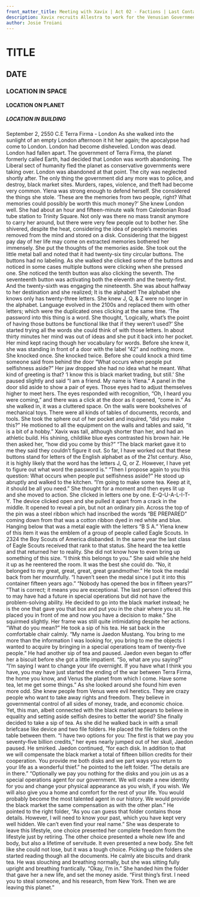 ```yaml
---
front_matter_title: Meeting with Xavix | Act 02 - Factions | Last Contact
description: Xavix recruits Allestra to work for the Venusian Government.
author: Josie Troiani
---
```

# TITLE

## DATE

### LOCATION IN SPACE

#### LOCATION ON PLANET

##### LOCATION IN BUILDING

September 2, 2550 C.E
Terra Firma - London
As she walked into the sunlight of an empty London afternoon it hit her again; the apocalypse had come to London. London had become disheveled. London was dead. London had fallen apart. The government of Terra Firma, the planet formerly called Earth, had decided that London was worth abandoning. The Liberal sect of humanity fled the planet as conservative governments were taking over. London was abandoned at that point. The city was neglected shortly after. The only thing the government did any more was to police, and destroy, black market sites. Murders, rapes, violence, and theft had become very common. Ylena was strong enough to defend herself.
She considered the things she stole. ‘These are the memories from two people, right? What memories could possibly be worth this much money?’ She knew London well. She had about an hour and fifteen-minute walk from Caledonian Road tube station to Trinity Square. Not only was there no mass transit anymore to carry her around, but there were very few people out to bother her. She shivered, despite the heat, considering the idea of people’s memories removed from the mind and stored on a disk. Considering that the biggest pay day of her life may come on extracted memories bothered her immensely. She put the thoughts of the memories aside.
She took out the little metal ball and noted that it had twenty-six tiny circular buttons. The buttons had no labeling. As she walked she clicked some of the buttons and noticed in some cases multiple buttons were clicking when she pressed one. She noticed the tenth button was also clicking the seventh. The seventeenth button was activating both the eleventh and the twenty-first. And the twenty-sixth was engaging the nineteenth.
She was about halfway to her destination and she realized; It is the alphabet! The alphabet she knows only has twenty-three letters. She knew J, Q, & Z were no longer in the alphabet. Language evolved in the 2100s and replaced them with other letters; which were the duplicated ones clicking at the same time. ‘The password into this thing is a word. She thought, ‘Logically, what’s the point of having those buttons be functional like that if they weren’t used?’ She started trying all the words she could think of with those letters. In about thirty minutes her mind was out of ideas and she put it back into her pocket.
Her mind kept racing though her vocabulary for words. Before she knew it, she was standing in front of a door with the label “42” and nothing more. She knocked once. She knocked twice. Before she could knock a third time someone said from behind the door “What occurs when people put selfishness aside?”
Her jaw dropped she had no idea what he meant. What kind of greeting is that? ‘I know this is black market trading, but still.’ She paused slightly and said “I am a friend. My name is Ylena.”
A panel in the door slid aside to show a pair of eyes. Those eyes had to adjust themselves higher to meet hers. The eyes responded with recognition, “Oh, I heard you were coming,” and there was a click at the door as it opened, “come in.”
As she walked in, it was a cluttered space. On the walls were bookshelves of mechanical toys. There were all kinds of tables of documents, records, and tools. She took the sphere out of her pocket and inquired, “did you make this?”
He motioned to all the equipment on the walls and tables and said, “it is a bit of a hobby.” Xavix was tall, although shorter than her, and had an athletic build. His shining, childlike blue eyes contrasted his brown hair. He then asked her, “how did you come by this?”
“The black market gave it to me they said they couldn’t figure it out. So far, I have worked out that these buttons stand for letters of the English alphabet as of the 21st century. Also, it is highly likely that the word has the letters J, Q, or Z. However, I have yet to figure out what word the password is.”
“Then I propose again to you this question: What occurs when people put selfishness aside?” He stood up abruptly and walked to the kitchen. “I’m going to make some tea. Keep at it, it should be all you need.”
She thought for a moment and then eyes lit up and she moved to action. She clicked in letters one by one. E-Q-U-A-L-I-T-Y. The device clicked open and she pulled it apart from a crack in the middle. It opened to reveal a pin, but not an ordinary pin. Across the top of the pin was a steel ribbon which had inscribed the words “BE PREPARED” coming down from that was a cotton ribbon dyed in red white and blue. Hanging below that was a metal eagle with the letters “B S A.” Ylena knew of this item it was the emblem of a group of people called Eagle Scouts. In 2324 the Boy Scouts of America disbanded. In the same year the last class of Eagle Scouts received that rank to that status. She heard the tea kettle and that returned her to reality. She did not know how to even bring up something of this size.
“I think this belongs to you.” She said while she held it up as he reentered the room. It was the best she could do.
“No, it belonged to my great, great, great, great grandmother.” He took the medal back from her mournfully. “I haven’t seen the medal since I put it into this container fifteen years ago.”
“Nobody has opened the box in fifteen years?”
“That is correct; it means you are exceptional. The last person I offered this to may have had a future in special operations but did not have the problem-solving ability. He decided to go into the black market instead; he is the one that gave you that box and put you in the chair where you sit. He placed you in front of me and now you have a decision to make.”
She squirmed slightly. Her frame was still quite intimidating despite her actions. “What do you mean?”
He took a sip of his tea. He sat back in the comfortable chair calmly. “My name is Jaedon Mustang. You bring to me more than the information I was looking for, you bring to me the objects I wanted to acquire by bringing in a special operations team of twenty-five people.” He had another sip of tea and paused.
Jaedon even began to offer her a biscuit before she got a little impatient. “So, what are you saying?”
“I’m saying I want to change your life overnight. If you have what I think you have, you may have just started the ending of the war between Terra Firma, the home you know, and Venus the planet from which I come. Have some tea, let me get some things.”
As she looked around she found him even more odd. She knew people from Venus were evil heretics. They are crazy people who want to take away rights and freedom. They believe in governmental control of all sides of money, trade, and economic choice. Yet, this man, albeit connected with the black market appears to believe in equality and setting aside selfish desires to better the world? She finally decided to take a sip of tea. As she did he walked back in with a small briefcase like device and two file folders.
He placed the file folders on the table between them. “I have two options for you: The first is that we pay you seventy-five billion credits,” her eyes nearly jumped out of her skull, Jaedon paused. He smirked. Jaedon continued, “for each disk. In addition to that we will compensate the black market a total of fifteen billion credits for their cooperation. You provide me both disks and we part ways you return to your life as a wonderful thief.” he pointed to the left folder. “The details are in there.”
“Optionally we pay you nothing for the disks and you join us as a special operations agent for our government. We will create a new identity for you and change your physical appearance as you wish, if you wish. We will also give you a home and comfort for the rest of your life. You would probably become the most talented agent in our history. We would provide the black market the same compensation as with the other plan.” He pointed to the right folder, “As you can guess that folder contains those details. However, I will need to know your past, which you have kept very well hidden. We can’t even find your real name.”
She was desperate to leave this lifestyle, one choice presented her complete freedom from the lifestyle just by retiring. The other choice presented a whole new life and body, but also a lifetime of servitude. It even presented a new body. She felt like she could not lose, but it was a tough choice. Picking up the folders she started reading though all the documents. He calmly ate biscuits and drank tea. He was slouching and breathing normally, but she was sitting fully upright and breathing frantically.
“Okay, I’m in.” She handed him the folder that gave her a new life, and set the money aside.
“First thing’s first. I need you to steal someone, and his research, from New York. Then we are leaving this planet.”
